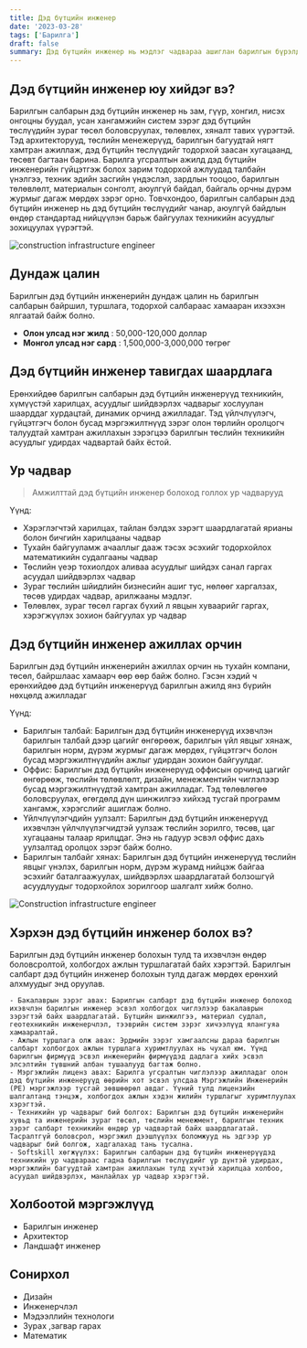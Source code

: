 ```yaml
---
title: Дэд бүтцийн инженер
date: '2023-03-28'
tags: ['Барилга']
draft: false
summary: Дэд бүтцийн инженер нь мэдлэг чадвараа ашиглан барилгын бүрэлдэхүүн хэсгүүдэд ирэх ачаалал даацыг зөв тохируулан аюулгүй байхаар загварчилна.
---
```


## Дэд бүтцийн инженер юу хийдэг вэ?

Барилгын салбарын дэд бүтцийн инженер нь зам, гүүр, хонгил, нисэх онгоцны буудал, усан хангамжийн систем зэрэг дэд бүтцийн төслүүдийн зураг төсөл боловсруулах, төлөвлөх, хяналт тавих үүрэгтэй. Тэд архитекторууд, төслийн менежерүүд, барилгын багуудтай нягт хамтран ажиллаж, дэд бүтцийн төслүүдийг тодорхой заасан хугацаанд, төсөвт багтаан барина. Барилга угсралтын ажилд дэд бүтцийн инженерийн гүйцэтгэж болох зарим тодорхой ажлуудад талбайн үнэлгээ, техник эдийн засгийн үндэслэл, зардлын тооцоо, барилгын төлөвлөлт, материалын сонголт, аюулгүй байдал, байгаль орчны дүрэм журмыг дагаж мөрдөх зэрэг орно. Товчхондоо, барилгын салбарын дэд бүтцийн инженер нь дэд бүтцийн төслүүдийг чанар, аюулгүй байдлын өндөр стандартад нийцүүлэн барьж байгуулах техникийн асуудлыг зохицуулах үүрэгтэй.

![construction infrastructure engineer](https://www.christenseninstitute.org/wp-content/uploads/2018/10/Infrastructure_October2_2018_800x400.jpg)

## Дундаж цалин

Барилгын дэд бүтцийн инженерийн дундаж цалин нь барилгын салбарын байршил, туршлага, тодорхой салбараас хамааран ихээхэн ялгаатай байж болно.

- **Олон улсад нэг жилд** : 50,000-120,000 доллар
- **Монгол улсад нэг сард** : 1,500,000-3,000,000 төгрөг

## Дэд бүтцийн инженер тавигдах шаардлага

Ерөнхийдөө барилгын салбарын дэд бүтцийн инженерүүд техникийн, хүмүүстэй харилцах, асуудлыг шийдвэрлэх чадварыг хослуулан шаарддаг хурдацтай, динамик орчинд ажилладаг. Тэд үйлчлүүлэгч, гүйцэтгэгч болон бусад мэргэжилтнүүд зэрэг олон төрлийн оролцогч талуудтай хамтран ажиллахын зэрэгцээ барилгын төслийн техникийн асуудлыг удирдах чадвартай байх ёстой.

## Ур чадвар

> Амжилттай дэд бүтцийн инженер болоход голлох ур чадварууд

Үүнд:

- Хэрэглэгчтэй харилцах, тайлан бэлдэх зэрэгт шаардлагатай ярианы болон бичгийн харилцааны чадвар
- Тухайн байгууламж ачааллыг дааж тэсэх эсэхийг тодорхойлох математикийн судалгааны чадвар
- Төслийн үеэр тохиолдох аливаа асуудлыг шийдэх санал гаргах асуудал шийдвэрлэх чадвар
- Зураг төслийн шйидлийн бизнесийн ашиг тус, нөлөөг харгалзах, төсөв удирдах чадвар, арилжааны мэдлэг.
- Төлөвлөх, зураг төсөл гаргах бүхий л явцын хуваарийг гаргах, хэрэгжүүлэх зохион байгуулах ур чадвар

## Дэд бүтцийн инженер ажиллах орчин

Барилгын дэд бүтцийн инженерийн ажиллах орчин нь тухайн компани, төсөл, байршлаас хамаарч өөр өөр байж болно. Гэсэн хэдий ч ерөнхийдөө дэд бүтцийн инженерүүд барилгын ажилд янз бүрийн нөхцөлд ажилладаг

Үүнд:

- Барилгын талбай: Барилгын дэд бүтцийн инженерүүд ихэвчлэн барилгын талбай дээр цагийг өнгөрөөж, барилгын үйл явцыг хянаж, барилгын норм, дүрэм журмыг дагаж мөрдөх, гүйцэтгэгч болон бусад мэргэжилтнүүдийн ажлыг удирдан зохион байгуулдаг.
- Оффис: Барилгын дэд бүтцийн инженерүүд оффисын орчинд цагийг өнгөрөөж, төслийн төлөвлөлт, дизайн, менежментийн чиглэлээр бусад мэргэжилтнүүдтэй хамтран ажилладаг. Тэд төлөвлөгөө боловсруулах, өгөгдөлд дүн шинжилгээ хийхэд тусгай программ хангамж, хэрэгслийг ашиглаж болно.
- Үйлчлүүлэгчдийн уулзалт: Барилгын дэд бүтцийн инженерүүд ихэвчлэн үйлчлүүлэгчидтэй уулзаж төслийн зорилго, төсөв, цаг хугацааны талаар ярилцдаг. Энэ нь гадуур эсвэл оффис дахь уулзалтад оролцох зэрэг байж болно.
- Барилгын талбайг хянах: Барилгын дэд бүтцийн инженерүүд төслийн явцыг үнэлэх, барилгын норм, дүрэм журамд нийцэж байгаа эсэхийг баталгаажуулах, шийдвэрлэх шаардлагатай болзошгүй асуудлуудыг тодорхойлох зорилгоор шалгалт хийж болно.

![Construction infrastructure engineer](https://www.rebelgroup.com/wp-content/uploads/scott-blake-x-ghf9LjrVg-unsplash-1755x915.jpg)

## Хэрхэн дэд бүтцийн инженер болох вэ?

Барилгын дэд бүтцийн инженер болохын тулд та ихэвчлэн өндөр боловсролтой, холбогдох ажлын туршлагатай байх хэрэгтэй. Барилгын салбарт дэд бүтцийн инженер болохын тулд дагаж мөрдөх ерөнхий алхмуудыг энд оруулав.

    - Бакалаврын зэрэг авах: Барилгын салбарт дэд бүтцийн инженер болоход ихэвчлэн барилгын инженер эсвэл холбогдох чиглэлээр бакалаврын зэрэгтэй байх шаардлагатай. Бүтцийн шинжилгээ, материал судлал, геотехникийн инженерчлэл, тээврийн систем зэрэг хичээлүүд ялангуяа хамааралтай.
    - Ажлын туршлага олж авах: Эрдмийн зэрэг хамгаалсны дараа барилгын салбарт холбогдох ажлын туршлага хуримтлуулах нь чухал юм. Үүнд барилгын фирмүүд эсвэл инженерийн фирмүүдэд дадлага хийх эсвэл элсэлтийн түвшний албан тушаалууд багтаж болно.
    - Мэргэжлийн лиценз авах: Барилга угсралтын чиглэлээр ажилладаг олон дэд бүтцийн инженерүүд өөрийн хот эсвэл улсдаа Мэргэжлийн Инженерийн (PE) мэргэжлээр тусгай зөвшөөрөл авдаг. Үүний тулд лицензийн шалгалтанд тэнцэж, холбогдох ажлын хэдэн жилийн туршлагыг хуримтлуулах хэрэгтэй.
    - Техникийн ур чадварыг бий болгох: Барилгын дэд бүтцийн инженерийн хувьд та инженерийн зураг төсөл, төслийн менежмент, барилгын техник зэрэг салбарт техникийн өндөр ур чадвартай байх шаардлагатай. Тасралтгүй боловсрол, мэргэжил дээшлүүлэх боломжууд нь эдгээр ур чадварыг бий болгож, хадгалахад тань тусална.
    - Softskill хөгжүүлэх: Барилгын салбарын дэд бүтцийн инженерүүдэд техникийн ур чадвараас гадна барилгын төслүүдийг үр дүнтэй удирдах, мэргэжлийн багуудтай хамтран ажиллахын тулд хүчтэй харилцаа холбоо, асуудал шийдвэрлэх, манлайлах ур чадвар хэрэгтэй.


## Холбоотой мэргэжлүүд

- Барилгын инженер
- Архитектор
- Ландшафт инженер

## Сонирхол

- Дизайн
- Инженерчлэл
- Мэдээллийн технологи
- Зурах ,загвар гарах
- Математик

